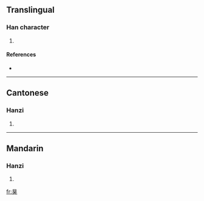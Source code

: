==Translingual==

===Han character===
{{Han char|rn=94|rad=犬|as=05|sn=9|four=6043<sub>3</sub>|canj=月山戈大 (BUIK)}}

# {{defn|Han|sort=犬05}}

====References====
* {{Han ref|kx=0708.160|dkj=20320|dj=1121.010|hdz=21338.050|uh=72CA|ud=29386|bh=CFBE|bd=53182}}

----

==Cantonese==

===Hanzi===
{{yue-hanzi|jyut=|y=gwik1}}

# {{defn|Cantonese|sort=犬05}}

----

==Mandarin==

===Hanzi===
{{cmn-hanzi|pin=[[jú]] ([[ju2]])|wg=chü<sup>2</sup>}}

# {{defn|Mandarin|sort=犬05}}

[[fr:狊]]
